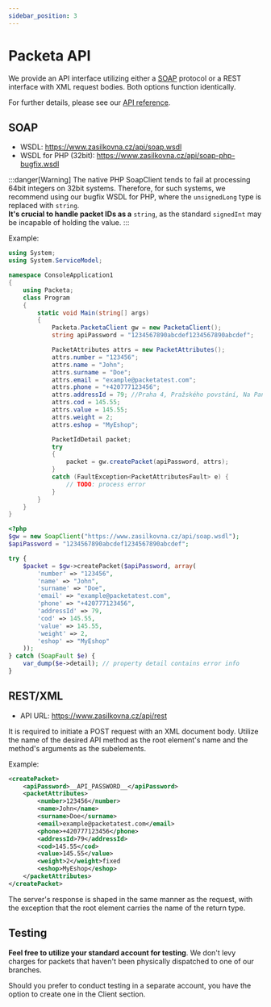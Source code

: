 ```yaml
---
sidebar_position: 3
---
```


# Packeta API

We provide an API interface utilizing either a [SOAP](https://en.wikipedia.org/wiki/SOAP) protocol or a REST interface with XML request bodies. Both options function identically.

For further details, please see our [API reference](../api-reference/api-methods-reference).

## SOAP

- WSDL: https://www.zasilkovna.cz/api/soap.wsdl
- WSDL for PHP (32bit): https://www.zasilkovna.cz/api/soap-php-bugfix.wsdl

:::danger[Warning]
The native PHP SoapClient tends to fail at processing 64bit integers on 32bit systems. Therefore, for such systems, we recommend using our bugfix WSDL for PHP, where the `unsignedLong` type is replaced with `string`. <br />
**It's crucial to handle packet IDs as a** `string`, as the standard `signedInt` may be incapable of holding the value.
:::

Example:

```csharp
using System;
using System.ServiceModel;

namespace ConsoleApplication1
{
	using Packeta;
	class Program
	{
		static void Main(string[] args)
		{
			Packeta.PacketaClient gw = new PacketaClient();
			string apiPassword = "1234567890abcdef1234567890abcdef";

			PacketAttributes attrs = new PacketAttributes();
			attrs.number = "123456";
			attrs.name = "John";
			attrs.surname = "Doe";
			attrs.email = "example@packetatest.com";
			attrs.phone = "+420777123456";
			attrs.addressId = 79; //Praha 4, Pražského povstání, Na Pankráci 969/97
			attrs.cod = 145.55;
			attrs.value = 145.55;
			attrs.weight = 2;
			attrs.eshop = "MyEshop";

			PacketIdDetail packet;
			try
			{
				packet = gw.createPacket(apiPassword, attrs);
			}
			catch (FaultException<PacketAttributesFault> e) {
				// TODO: process error
			}
		}
	}
}
```

```php
<?php
$gw = new SoapClient("https://www.zasilkovna.cz/api/soap.wsdl");
$apiPassword = "1234567890abcdef1234567890abcdef";

try {
	$packet = $gw->createPacket($apiPassword, array(
		'number' => "123456",
		'name' => "John",
		'surname' => "Doe",
		'email' => "example@packetatest.com",
		'phone' => "+420777123456",
		'addressId' => 79,
		'cod' => 145.55,
		'value' => 145.55,
		'weight' => 2,
		'eshop' => "MyEshop"
	));
} catch (SoapFault $e) {
	var_dump($e->detail); // property detail contains error info
}
```

## REST/XML

- API URL: https://www.zasilkovna.cz/api/rest

It is required to initiate a POST request with an XML document body. Utilize the name of the desired API method as the root element's name and the method's arguments as the subelements.

Example:
```xml
<createPacket>
	<apiPassword>__API_PASSWORD__</apiPassword>
	<packetAttributes>
		<number>123456</number>
		<name>John</name>
		<surname>Doe</surname>
		<email>example@packetatest.com</email>
		<phone>+420777123456</phone>
		<addressId>79</addressId>
		<cod>145.55</cod>
		<value>145.55</value>
		<weight>2</weight>fixed
		<eshop>MyEshop</eshop>
	</packetAttributes>
</createPacket>
```

The server's response is shaped in the same manner as the request, with the exception that the root element carries the name of the return type.

## Testing

**Feel free to utilize your standard account for testing**. We don't levy charges for packets that haven't been physically dispatched to one of our branches.

Should you prefer to conduct testing in a separate account, you have the option to create one in the Client section.
